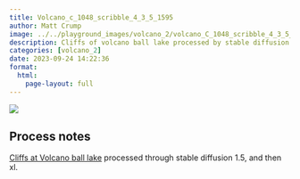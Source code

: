 ```yaml
---
title: Volcano_c_1048_scribble_4_3_5_1595
author: Matt Crump
image: ../../playground_images/volcano_2/volcano_C_1048_scribble_4_3_5_1595.jpeg
description: Cliffs of volcano ball lake processed by stable diffusion
categories: [volcano_2]
date: 2023-09-24 14:22:36
format:
  html:
    page-layout: full
---
```


![](../../playground_images/volcano_2/volcano_C_1048_scribble_4_3_5_1595.jpeg)

## Process notes

[Cliffs at Volcano ball lake](https://www.crumplab.com/things/things/commissions/The_Cliffs_Of_Volcano_Ball_Lake.html) processed through stable diffusion 1.5, and then xl.

